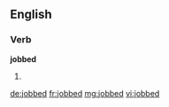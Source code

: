 ==English==

===Verb===
'''jobbed'''

# {{en-past of|job}}

[[de:jobbed]]
[[fr:jobbed]]
[[mg:jobbed]]
[[vi:jobbed]]